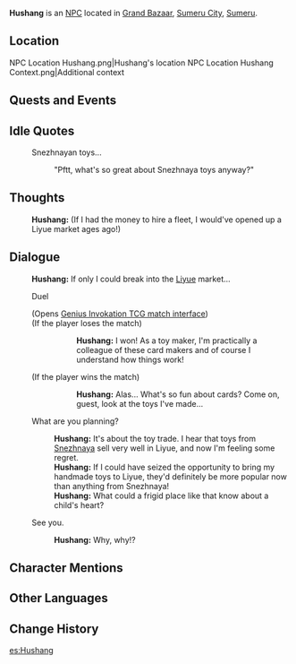 {{Character Infobox
|type             = NPC
|image            = NPC Hushang.png
|region           = Sumeru
|affiliation      = 
|title            = Toy Seller
|ancestry         = <!-- Clan/family -->
|father           = 
|mother           = 
|spouse           = 
|sibling          = 
|child            = 
|relative         = 
|voiceEN          = 
|voiceCN          = 
|voiceJP          = 
|dialoguereward   = 
}}
'''Hushang''' is an [[NPC]] located in [[Grand Bazaar]], [[Sumeru City]], [[Sumeru]].
==Location==
<gallery>
NPC Location Hushang.png|Hushang's location
NPC Location Hushang Context.png|Additional context
</gallery>
<!--
==Profile==
''(To be added.)''

===Personality===
''(To be added.)''

===Appearance===
''(To be added.)''
-->
==Quests and Events==
{{Quests and Events}}

==Idle Quotes==
{{Dialogue start}}
: {{DIcon|Idle}} Snezhnayan toys...
:: {{A|VO Hushang 01.ogg}} "Pftt, what's so great about Snezhnaya toys anyway?"
{{Dialogue end}}

==Thoughts==
{{All Schemes to Know Explanation|name=Hushang}}
:{{A|VO Hushang All Schemes to Know 01.ogg}} '''Hushang:''' (If I had the money to hire a fleet, I would've opened up a Liyue market ages ago!)

==Dialogue==
{{Dialogue start}}
:'''Hushang:''' If only I could break into the [[Liyue]] market...
:{{DIcon|TCG}} Duel
:;(Opens [[Genius Invokation TCG/Stage/Hushang/Duel: Hushang|Genius Invokation TCG match interface]])
:;(If the player loses the match)
:::'''Hushang:''' I won! As a toy maker, I'm practically a colleague of these card makers and of course I understand how things work!
:;(If the player wins the match)
:::'''Hushang:''' Alas... What's so fun about cards? Come on, guest, look at the toys I've made...
:{{DIcon}} What are you planning?
::'''Hushang:''' It's about the toy trade. I hear that toys from [[Snezhnaya]] sell very well in Liyue, and now I'm feeling some regret.
::'''Hushang:''' If I could have seized the opportunity to bring my handmade toys to Liyue, they'd definitely be more popular now than anything from Snezhnaya!
::'''Hushang:''' What could a frigid place like that know about a child's heart?
:{{DIcon}} See you.
::'''Hushang:''' Why, why!?
{{Dialogue end}}
<!--
==Event Dialogue==
===Event Name===
{{Dialogue start}}
:'''{{subst:PAGENAME}}:'''
{{Dialogue end}}
-->

==Character Mentions==
{{Character Mentions}}
<!--
==Trivia==
* 
-->
==Other Languages==
{{Other Languages
|default_hidden = 1
|en      = Hushang
|zhs     = 胡尚
|zhs_rm  = Húshàng
|zht     = 胡尚
|zht_rm  = Húshàng
|ja      = フーシャング
|ja_rm   = Fuushangu
|ko      = {{tt|호상|胡尚}}
|ko_rm   = Hosang
|es      = Hushang
|fr      = Hushang
|ru      = Ху Шан
|th      = Hushang
|vi      = Hushang
|de      = Hushang
|id      = Hushang
|pt      = Hushang
|tr      = Hushang
|it      = Hushang
}}

==Change History==
{{Change History|3.0}}

[[es:Hushang]]